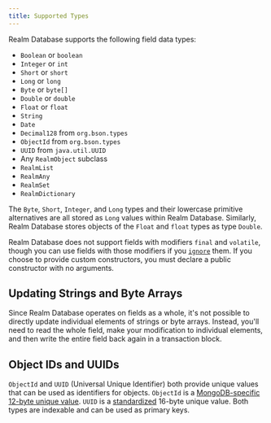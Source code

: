 ```yaml
---
title: Supported Types
---
```


Realm Database supports the following field data types:

- `Boolean` or `boolean`
- `Integer` or `int`
- `Short` or `short`
- `Long` or `long`
- `Byte` or `byte[]`
- `Double` or `double`
- `Float` or `float`
- `String`
- `Date`
- `Decimal128` from `org.bson.types`
- `ObjectId` from `org.bson.types`
- `UUID` from `java.util.UUID`
- Any `RealmObject` subclass
- `RealmList`
- `RealmAny`
- `RealmSet`
- `RealmDictionary`

The `Byte`, `Short`, `Integer`, and `Long` types and their
lowercase primitive alternatives are all stored as `Long` values
within Realm Database. Similarly, Realm Database stores objects
of the `Float` and `float` types as type `Double`.

Realm Database does not support fields with modifiers `final` and
`volatile`, though you can use fields with those modifiers if you
[`ignore`](https://www.mongodb.com/docs/realm/sdk/java/api/io/realm/annotations/Ignore/)
them. If you choose to provide custom constructors, you must declare a
public constructor with no arguments.

## Updating Strings and Byte Arrays

Since Realm Database operates on fields as a whole, it's not possible
to directly update individual elements of strings or byte arrays. Instead,
you'll need to read the whole field, make your modification to individual
elements, and then write the entire field back again in a transaction block.

## Object IDs and UUIDs

`ObjectId` and `UUID` (Universal Unique Identifier) both provide
unique values that can be used as identifiers for objects.
`ObjectId` is a [MongoDB-specific 12-byte unique value](https://www.mongodb.com/docs/manual/reference/method/ObjectId/).
`UUID` is a [standardized](https://tools.ietf.org/html/rfc4122) 16-byte
unique value. Both types are indexable and can be used as primary keys.
